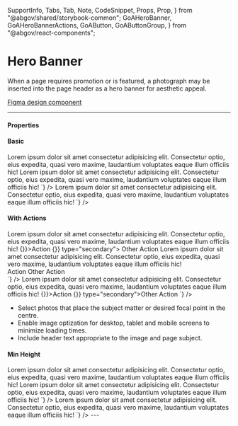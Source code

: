 <!--
title: Hero Banner
-->
  SupportInfo,
  Tabs,
  Tab,
  Note,
  CodeSnippet,
  Props,
  Prop,
} from "@abgov/shared/storybook-common";
  GoAHeroBanner,
  GoAHeroBannerActions,
  GoAButton,
  GoAButtonGroup,
} from "@abgov/react-components";

<Meta title="Components/Hero Banner" />

# Hero Banner

When a page requires promotion or is featured, a photograph may be inserted into the page header as a hero banner for aesthetic appeal.

[Figma design component](https://www.figma.com/file/3pb2IK8s2QUqWieH79KdN7/Components---DIO-DS?node-id=3800%3A118528)

---

#### Properties

<Props>
  <Prop
    name="heading"
    type="string"
    required="true"
    description="Main heading text"
  />
  <Prop name="backgroundUrl" type="string" description="Background image url" />
  <Prop
    name="minHeight"
    type="string"
    defaultValue="600px"
    description="Sets the height of the HeroBanner"
  />
</Props>

#### Basic

<Story name="Basic">
  <GoAHeroBanner
    heading="Hero Banner"
    backgroundUrl="https://i.picsum.photos/id/1076/600/400.jpg?hmac=iLAZWoEDYRRPGnsbx7aWOGf-olRn3R5eOLDgH_IfXRw"
  >
    Lorem ipsum dolor sit amet consectetur adipisicing elit. Consectetur optio,
    eius expedita, quasi vero maxime, laudantium voluptates eaque illum officiis
    hic!
  </GoAHeroBanner>
</Story>

<Tabs>
  <Tab label="Web Component" hidden={true}>
    <CodeSnippet
      lang="html"
      code={`
      <goa-hero-banner
        heading="Hero Banner"
        backgroundurl="https://i.picsum.photos/id/1076/600/400.jpg"
      >
        Lorem ipsum dolor sit amet consectetur adipisicing elit. Consectetur optio, eius expedita, quasi vero maxime, laudantium voluptates eaque illum officiis hic!
      </goa-hero-banner>
    `}
    />
  </Tab>
  <Tab label="Angular">
    <CodeSnippet
      lang="html"
      code={`
      <goa-hero-banner
        heading="Hero Banner"
        backgroundUrl="https://i.picsum.photos/id/1076/600/400.jpg"
      >
        Lorem ipsum dolor sit amet consectetur adipisicing elit. Consectetur optio, eius expedita, quasi vero maxime, laudantium voluptates eaque illum officiis hic!
      </goa-hero-banner>
    `}
    />
  </Tab>
  <Tab label="React">
    <CodeSnippet
      lang="jsx"
      code={`
      <GoAHeroBanner
        heading="Hero Banner"
        backgroundUrl="https://i.picsum.photos/id/1076/600/400.jpg"
      >
        Lorem ipsum dolor sit amet consectetur adipisicing elit. Consectetur optio, eius expedita, quasi vero maxime, laudantium voluptates eaque illum officiis hic!
      </GoAHeroBanner>
    `}
    />
  </Tab>
</Tabs>

#### With Actions

<Story name="Actions">
  <GoAHeroBanner
    heading="Hero Banner"
    backgroundUrl="https://i.picsum.photos/id/1076/600/400.jpg?hmac=iLAZWoEDYRRPGnsbx7aWOGf-olRn3R5eOLDgH_IfXRw"
  >
    Lorem ipsum dolor sit amet consectetur adipisicing elit. Consectetur optio,
    eius expedita, quasi vero maxime, laudantium voluptates eaque illum officiis
    hic!
    <GoAHeroBannerActions>
      <GoAButtonGroup>
        <GoAButton onClick={() => {}}>Action</GoAButton>
        <GoAButton onClick={() => {}} type="secondary">
          Other Action
        </GoAButton>
      </GoAButtonGroup>
    </GoAHeroBannerActions>
  </GoAHeroBanner>
</Story>

<Tabs>
  <Tab label="Web Component" hidden={true}>
    <CodeSnippet
      lang="html"
      code={`
      <goa-hero-banner
        heading="Hero Banner"
        backgroundurl="https://i.picsum.photos/id/1076/600/400.jpg"
      >
        Lorem ipsum dolor sit amet consectetur adipisicing elit. Consectetur optio, eius expedita, quasi vero maxime, laudantium voluptates eaque illum officiis hic!
        <div slot="actions">
          <goa-button-group>
            <goa-button>Action</goa-button>
            <goa-button type="secondary">Other Action</goa-button>
          </goa-button-group>
        </div>
      </goa-hero-banner>
    `}
    />
  </Tab>
  <Tab label="Angular">
    <CodeSnippet
      lang="html"
      code={`
      <goa-hero-banner
        heading="Hero Banner"
        backgroundUrl="https://i.picsum.photos/id/1076/600/400.jpg"
      >
        Lorem ipsum dolor sit amet consectetur adipisicing elit. Consectetur optio, eius expedita, quasi vero maxime, laudantium voluptates eaque illum officiis hic!
        <div slot="actions">
          <goa-button-group>
            <goa-button>Action</goa-button>
            <goa-button type="secondary">Other Action</goa-button>
          </goa-button-group>
        </div>
      </goa-hero-banner>
    `}
    />
  </Tab>
  <Tab label="React">
    <CodeSnippet
      lang="jsx"
      code={`
      <GoAHeroBanner
        heading="Hero Banner"
        backgroundUrl="https://i.picsum.photos/id/1076/600/400.jpg"
      >
        Lorem ipsum dolor sit amet consectetur adipisicing elit. Consectetur optio, eius expedita, quasi vero maxime, laudantium voluptates eaque illum officiis hic!
        <GoAHeroBannerActions>
          <GoAButtonGroup>
            <GoAButton onClick={() => {}}>Action</GoAButton>
            <GoAButton onClick={() => {}} type="secondary">Other Action</GoAButton>
          </GoAButtonGroup>
        </GoAHeroBannerActions>
      </GoAHeroBanner>
    `}
    />
  </Tab>
</Tabs>

<Note type="best-practices">
  <ul>
    <li>
      Select photos that place the subject matter or desired focal point in the
      centre.
    </li>
    <li>
      Enable image optization for desktop, tablet and mobile screens to minimize
      loading times.
    </li>
    <li>Include header text appropriate to the image and page subject.</li>
  </ul>
</Note>

#### Min Height

<Story name="Min Height">
  <GoAHeroBanner
    heading="Hero Banner"
    backgroundUrl="https://i.picsum.photos/id/1076/600/400.jpg?hmac=iLAZWoEDYRRPGnsbx7aWOGf-olRn3R5eOLDgH_IfXRw"
    minHeight="300px"
  >
    Lorem ipsum dolor sit amet consectetur adipisicing elit. Consectetur optio,
    eius expedita, quasi vero maxime, laudantium voluptates eaque illum officiis
    hic!
  </GoAHeroBanner>
</Story>

<Tabs>
  <Tab label="Web Component" hidden={true}>
    <CodeSnippet
      lang="html"
      code={`
      <goa-hero-banner
        heading="Hero Banner"
        backgroundurl="https://i.picsum.photos/id/1076/600/400.jpg"
        minHeight="300px"
      >
        Lorem ipsum dolor sit amet consectetur adipisicing elit. Consectetur optio, eius expedita, quasi vero maxime, laudantium voluptates eaque illum officiis hic!
      </goa-hero-banner>
    `}
    />
  </Tab>
  <Tab label="Angular">
    <CodeSnippet
      lang="html"
      code={`
      <goa-hero-banner
        heading="Hero Banner"
        backgroundUrl="https://i.picsum.photos/id/1076/600/400.jpg"
        minHeight="300px"
      >
        Lorem ipsum dolor sit amet consectetur adipisicing elit. Consectetur optio, eius expedita, quasi vero maxime, laudantium voluptates eaque illum officiis hic!
      </goa-hero-banner>
    `}
    />
  </Tab>
  <Tab label="React">
    <CodeSnippet
      lang="jsx"
      code={`
      <GoAHeroBanner
        heading="Hero Banner"
        backgroundUrl="https://i.picsum.photos/id/1076/600/400.jpg"
        minHeight="300px"
      >
        Lorem ipsum dolor sit amet consectetur adipisicing elit. Consectetur optio, eius expedita, quasi vero maxime, laudantium voluptates eaque illum officiis hic!
      </GoAHeroBanner>
    `}
    />
  </Tab>
</Tabs>
---

<SupportInfo />
